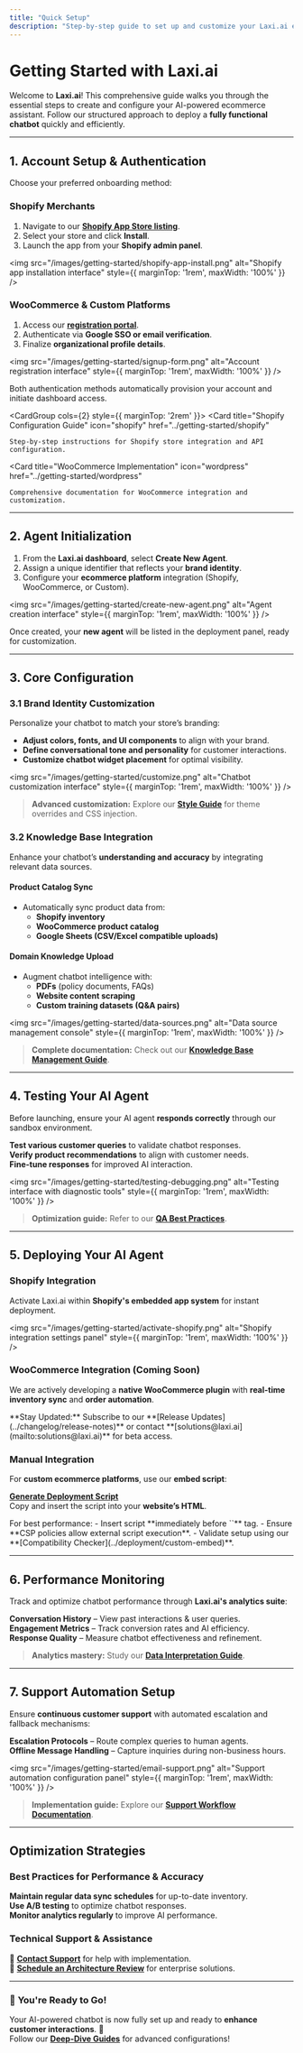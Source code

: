 ```yaml
---
title: "Quick Setup"
description: "Step-by-step guide to set up and customize your Laxi.ai ecommerce AI agent in minutes."
---
```


# Getting Started with Laxi.ai

Welcome to **Laxi.ai**! This comprehensive guide walks you through the essential steps to create and configure your AI-powered ecommerce assistant. Follow our structured approach to deploy a **fully functional chatbot** quickly and efficiently.

---

## 1. Account Setup & Authentication

Choose your preferred onboarding method:

### Shopify Merchants  
1. Navigate to our **[Shopify App Store listing](https://apps.shopify.com/laxi-ai)**.  
2. Select your store and click **Install**.  
3. Launch the app from your **Shopify admin panel**.  

<img src="/images/getting-started/shopify-app-install.png" alt="Shopify app installation interface" style={{ marginTop: '1rem', maxWidth: '100%' }} />

### WooCommerce & Custom Platforms  
1. Access our **[registration portal](https://laxi.ai/signup)**.  
2. Authenticate via **Google SSO or email verification**.  
3. Finalize **organizational profile details**.  

<img src="/images/getting-started/signup-form.png" alt="Account registration interface" style={{ marginTop: '1rem', maxWidth: '100%' }} />

<Note type="success">
Both authentication methods automatically provision your account and initiate dashboard access.
</Note>

<CardGroup cols={2} style={{ marginTop: '2rem' }}>
  <Card
    title="Shopify Configuration Guide"
    icon="shopify"
    href="../getting-started/shopify"
  >
    Step-by-step instructions for Shopify store integration and API configuration.
  </Card>

  <Card
    title="WooCommerce Implementation"
    icon="wordpress"
    href="../getting-started/wordpress"
  >
    Comprehensive documentation for WooCommerce integration and customization.
  </Card>
</CardGroup>

---

## 2. Agent Initialization

1. From the **Laxi.ai dashboard**, select **Create New Agent**.  
2. Assign a unique identifier that reflects your **brand identity**.  
3. Configure your **ecommerce platform** integration (Shopify, WooCommerce, or Custom).  

<img src="/images/getting-started/create-new-agent.png" alt="Agent creation interface" style={{ marginTop: '1rem', maxWidth: '100%' }} />

Once created, your **new agent** will be listed in the deployment panel, ready for customization.

---

## 3. Core Configuration

### **3.1 Brand Identity Customization**  
Personalize your chatbot to match your store’s branding:  
- **Adjust colors, fonts, and UI components** to align with your brand.  
- **Define conversational tone and personality** for customer interactions.  
- **Customize chatbot widget placement** for optimal visibility.  

<img src="/images/getting-started/customize.png" alt="Chatbot customization interface" style={{ marginTop: '1rem', maxWidth: '100%' }} />

> **Advanced customization:** Explore our **[Style Guide](../agent-config/design-customizations)** for theme overrides and CSS injection.

### **3.2 Knowledge Base Integration**  
Enhance your chatbot’s **understanding and accuracy** by integrating relevant data sources.

#### **Product Catalog Sync**  
- Automatically sync product data from:  
  - **Shopify inventory**  
  - **WooCommerce product catalog**  
  - **Google Sheets (CSV/Excel compatible uploads)**  

#### **Domain Knowledge Upload**  
- Augment chatbot intelligence with:  
  - **PDFs** (policy documents, FAQs)  
  - **Website content scraping**  
  - **Custom training datasets (Q&A pairs)**  

<img src="/images/getting-started/data-sources.png" alt="Data source management console" style={{ marginTop: '1rem', maxWidth: '100%' }} />

> **Complete documentation:** Check out our **[Knowledge Base Management Guide](../agent-config/data-sources)**.

---

## 4. Testing Your AI Agent  

Before launching, ensure your AI agent **responds correctly** through our sandbox environment.  

<Icon icon="check" iconType="solid" /> **Test various customer queries** to validate chatbot responses.  
<Icon icon="check" iconType="solid" /> **Verify product recommendations** to align with customer needs.  
<Icon icon="check" iconType="solid" /> **Fine-tune responses** for improved AI interaction.  

<img src="/images/getting-started/testing-debugging.png" alt="Testing interface with diagnostic tools" style={{ marginTop: '1rem', maxWidth: '100%' }} />

> **Optimization guide:** Refer to our **[QA Best Practices](../agent-config/testing-debugging)**.

---

## 5. Deploying Your AI Agent  

### **Shopify Integration**  
Activate Laxi.ai within **Shopify's embedded app system** for instant deployment.

<img src="/images/getting-started/activate-shopify.png" alt="Shopify integration settings panel" style={{ marginTop: '1rem', maxWidth: '100%' }} />

### **WooCommerce Integration (Coming Soon)**  
We are actively developing a **native WooCommerce plugin** with **real-time inventory sync** and **order automation**.  

<Info>
**Stay Updated:** Subscribe to our **[Release Updates](../changelog/release-notes)** or contact **[solutions@laxi.ai](mailto:solutions@laxi.ai)** for beta access.
</Info>

### **Manual Integration**  
For **custom ecommerce platforms**, use our **embed script**:

[**Generate Deployment Script**](https://laxi.ai/studio/share)  
Copy and insert the script into your **website’s HTML**.

<Tip warning>
For best performance:
- Insert script **immediately before `</body>`** tag.  
- Ensure **CSP policies allow external script execution**.  
- Validate setup using our **[Compatibility Checker](../deployment/custom-embed)**.
</Tip>

---

## 6. Performance Monitoring  

Track and optimize chatbot performance through **Laxi.ai's analytics suite**:  

<Icon icon="thumbtack" iconType="solid" /> **Conversation History** – View past interactions & user queries.  
<Icon icon="thumbtack" iconType="solid" /> **Engagement Metrics** – Track conversion rates and AI efficiency.  
<Icon icon="thumbtack" iconType="solid" /> **Response Quality** – Measure chatbot effectiveness and refinement.  

> **Analytics mastery:** Study our **[Data Interpretation Guide](../conversations-analytics/dashboard)**.

---

## 7. Support Automation Setup  

Ensure **continuous customer support** with automated escalation and fallback mechanisms:  

<Icon icon="check" iconType="solid" /> **Escalation Protocols** – Route complex queries to human agents.  
<Icon icon="check" iconType="solid" /> **Offline Message Handling** – Capture inquiries during non-business hours.  

<img src="/images/getting-started/email-support.png" alt="Support automation configuration panel" style={{ marginTop: '1rem', maxWidth: '100%' }} />

> **Implementation guide:** Explore our **[Support Workflow Documentation](../support-offline/email-support)**.

---

## Optimization Strategies  

### **Best Practices for Performance & Accuracy**  
<Icon icon="check" iconType="solid" /> **Maintain regular data sync schedules** for up-to-date inventory.  
<Icon icon="check" iconType="solid" /> **Use A/B testing** to optimize chatbot responses.  
<Icon icon="check" iconType="solid" /> **Monitor analytics regularly** to improve AI performance.  

### **Technical Support & Assistance**  
📧 **[Contact Support](mailto:support@laxi.ai)** for help with implementation.  
🔧 **[Schedule an Architecture Review](https://laxi.ai/consult)** for enterprise solutions.

---

### 🚀 **You're Ready to Go!**  
Your AI-powered chatbot is now fully set up and ready to **enhance customer interactions**. 🎉  
Follow our **[Deep-Dive Guides](../introduction/features)** for advanced configurations!  